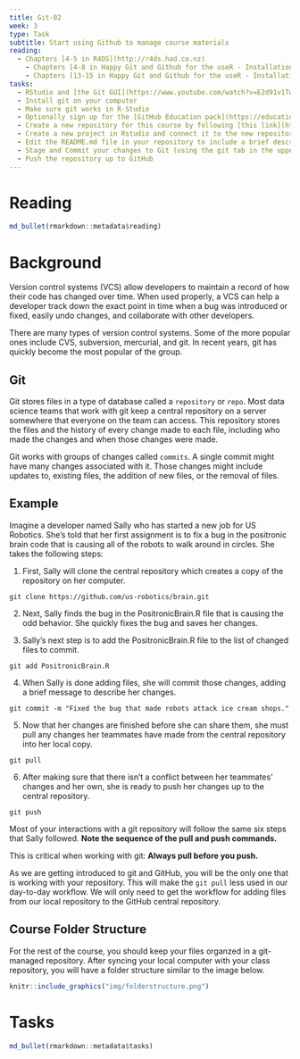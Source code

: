 ```yaml
---
title: Git-02
week: 3
type: Task
subtitle: Start using Github to manage course materials
reading:
  - Chapters [4-5 in R4DS](http://r4ds.had.co.nz)
    - Chapters [4-8 in Happy Git and Github for the useR - Installation](http://happygitwithr.com/installation-pain.html){target='blank'}
    - Chapters [13-15 in Happy Git and Github for the useR - Installation](http://happygitwithr.com){target='blank'}
tasks:
  - RStudio and [the Git GUI](https://www.youtube.com/watch?v=E2d91v1Twcc){target='blank'}
  - Install git on your computer
  - Make sure git works in R-Studio
  - Optionally sign up for the [GitHub Education pack](https://education.github.com/pack)
  - Create a new repository for this course by following [this link](https://classroom.github.com/a/etsQwbE7).  
  - Create a new project in Rstudio and connect it to the new repository in GitHub (these are labeled `YEAR-GEO503-GITHUBUSERNAME`). Helpful instructions are [here](http://happygitwithr.com/rstudio-git-github.html#clone-the-new-github-repository-to-your-computer-via-rstudio)
  - Edit the README.md file in your repository to include a brief description of the repository (e.g. "Coursework for Spatial Data Science").
  - Stage and Commit your changes to Git (using the git tab in the upper right of RStudio)
  - Push the repository up to GitHub
---
```


# Reading

```r
md_bullet(rmarkdown::metadata$reading)
```

# Background

Version control systems (VCS) allow developers to maintain a record of how their code has changed over time. When used properly, a VCS can help a developer track down the exact point in time when a bug was introduced or fixed, easily undo changes, and collaborate with other developers.

There are many types of version control systems. Some of the more popular ones include CVS, subversion, mercurial, and git. In recent years, git has quickly become the most popular of the group.

## Git

Git stores files in a type of database called a `repository` or `repo`. Most data science teams that work with git keep a central repository on a server somewhere that everyone on the team can access. This repository stores the files and the history of every change made to each file, including who made the changes and when those changes were made.

Git works with groups of changes called `commits`. A single commit might have many changes associated with it. Those changes might include updates to, existing files, the addition of new files, or the removal of files.

## Example
Imagine a developer named Sally who has started a new job for US Robotics. She's told that her first assignment is to fix a bug in the positronic brain code that is causing all of the robots to walk around in circles. She takes the following steps:


1. First, Sally will clone the central repository which creates a copy of the repository on her computer.

```
git clone https://github.com/us-robotics/brain.git
```

2. Next, Sally finds the bug in the PositronicBrain.R file that is causing the odd behavior. She quickly fixes the bug and saves her changes.

3. Sally's next step is to add the PositronicBrain.R file to the list of changed files to commit.

```
git add PositronicBrain.R
```

4. When Sally is done adding files, she will commit those changes, adding a brief message to describe her changes.

```
git commit -m "Fixed the bug that made robots attack ice cream shops."
```

5. Now that her changes are finished before she can share them, she must pull any changes her teammates have made from the central repository into her local copy.

```
git pull
```

6. After making sure that there isn't a conflict between her teammates' changes and her own, she is ready to push her changes up to the central repository.

```
git push
```

Most of your interactions with a git repository will follow the same six steps that Sally followed. **Note the sequence of the pull and push commands.**

This is critical when working with git: **Always pull before you push.**

As we are getting introduced to git and GitHub, you will be the only one that is working with your repository.  This will make the `git pull` less used in our day-to-day workflow. We will only need to get the workflow for adding files from our local repository to the GitHub central repository.

## Course Folder Structure

For the rest of the course, you should keep your files organzed in a git-managed repository.  After syncing your local computer with your class repository, you will have a folder structure similar to the image below.


```r
knitr::include_graphics("img/folderstructure.png")
```

# Tasks

```r
md_bullet(rmarkdown::metadata$tasks)
```

